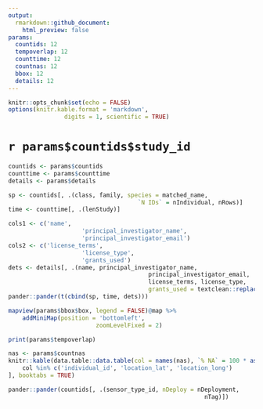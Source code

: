 ```yaml
---
output: 
  rmarkdown::github_document:
    html_preview: false
params:
  countids: 12
  tempoverlap: 12
  counttime: 12
  countnas: 12
  bbox: 12
  details: 12
---
```



```r
knitr::opts_chunk$set(echo = FALSE)
options(knitr.kable.format = 'markdown',
				digits = 1, scientific = TRUE)
```


# `r params$countids$study_id`


```r
countids <- params$countids
counttime <- params$counttime
details <- params$details

sp <- countids[, .(class, family, species = matched_name,
									 `N IDs` = nIndividual, nRows)]
time <- counttime[, .(lenStudy)]

cols1 <- c('name',
					 'principal_investigator_name',
					 'principal_investigator_email')
cols2 <- c('license_terms',
					 'license_type',
					 'grants_used')
dets <- details[, .(name, principal_investigator_name,
										principal_investigator_email,
										license_terms, license_type,
										grants_used = textclean::replace_non_ascii(grants_used))]
pander::pander(t(cbind(sp, time, dets)))
```


```r
mapview(params$bbox$box, legend = FALSE)@map %>%
	addMiniMap(position = 'bottomleft',
						 zoomLevelFixed = 2)
```

```r
print(params$tempoverlap)
```


```r
nas <- params$countnas
knitr::kable(data.table::data.table(col = names(nas), `% NA` = 100 * as.numeric(nas))[
	col %in% c('individual_id', 'location_lat', 'location_long')
], booktabs = TRUE)

pander::pander(countids[, .(sensor_type_id, nDeploy = nDeployment,
														nTag)])
```
